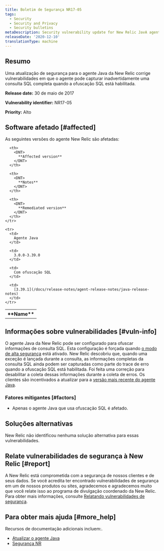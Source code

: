 ```yaml
---
title: Boletim de Segurança NR17-05
tags:
  - Security
  - Security and Privacy
  - Security bulletins
metaDescription: Security vulnerability update for New Relic JavA agent.
releaseDate: '2020-12-10'
translationType: machine
---
```


## Resumo

Uma atualização de segurança para o agente Java da New Relic corrige vulnerabilidades em que o agente pode capturar inadvertidamente uma consulta SQL completa quando a ofuscação SQL está habilitada.

<DNT>**Release date:**</DNT> 30 de maio de 2017

<DNT>**Vulnerability identifier:**</DNT> NR17-05

<DNT>**Priority:**</DNT> Alto

## Software afetado [#affected]

As seguintes versões do agente New Relic são afetadas:

<table>
  <tbody>
    <tr>
      <th>
        <DNT>
          **Name**
        </DNT>
      </th>

      <th>
        <DNT>
          **Affected version**
        </DNT>
      </th>

      <th>
        <DNT>
          **Notes**
        </DNT>
      </th>

      <th>
        <DNT>
          **Remediated version**
        </DNT>
      </th>
    </tr>

    <tr>
      <td>
        Agente Java
      </td>

      <td>
        3.0.0-3.39.0
      </td>

      <td>
        Com ofuscação SQL
      </td>

      <td>
        [3.39.1](/docs/release-notes/agent-release-notes/java-release-notes)
      </td>
    </tr>
  </tbody>
</table>

## Informações sobre vulnerabilidades [#vuln-info]

O agente Java da New Relic pode ser configurado para ofuscar informações de consulta SQL. Esta configuração é forçada quando [o modo de alta segurança](/docs/agents/manage-apm-agents/configuration/high-security-mode) está ativado. New Relic descobriu que, quando uma exceção é lançada durante a consulta, as informações completas da consulta SQL ainda podem ser capturadas como parte do trace de erro quando a ofuscação SQL está habilitada. Foi feita uma correção para desabilitar a coleta dessas informações durante a coleta de erros. Os clientes são incentivados a atualizar para a [versão mais recente do agente Java](/docs/release-notes/agent-release-notes/java-release-notes).

### Fatores mitigantes [#factors]

* Apenas o agente Java que usa ofuscação SQL é afetado.

## Soluções alternativas

New Relic não identificou nenhuma solução alternativa para essas vulnerabilidades.

## Relate vulnerabilidades de segurança à New Relic [#report]

A New Relic está comprometida com a segurança de nossos clientes e de seus dados. Se você acredita ter encontrado vulnerabilidades de segurança em um de nossos produtos ou sites, agradecemos e agradecemos muito que você relate isso ao programa de divulgação coordenado da New Relic. Para obter mais informações, consulte [Relatando vulnerabilidades de segurança](/docs/security/new-relic-security/data-privacy/reporting-security-vulnerabilities).

## Para obter mais ajuda [#more_help]

Recursos de documentação adicionais incluem:.

* [Atualizar o agente Java](/docs/agents/java-agent/installation/upgrade-java-agent)
* [Segurança NR](https://newrelic.com/security)
